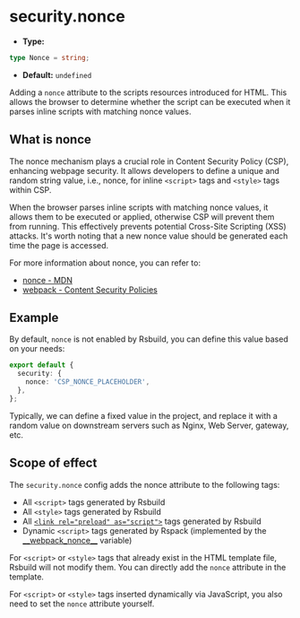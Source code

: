 # security.nonce

- **Type:**

```ts
type Nonce = string;
```

- **Default:** `undefined`

Adding a `nonce` attribute to the scripts resources introduced for HTML. This allows the browser to determine whether the script can be executed when it parses inline scripts with matching nonce values.

## What is nonce

The nonce mechanism plays a crucial role in Content Security Policy (CSP), enhancing webpage security. It allows developers to define a unique and random string value, i.e., nonce, for inline `<script>` tags and `<style>` tags within CSP.

When the browser parses inline scripts with matching nonce values, it allows them to be executed or applied, otherwise CSP will prevent them from running. This effectively prevents potential Cross-Site Scripting (XSS) attacks. It's worth noting that a new nonce value should be generated each time the page is accessed.

For more information about nonce, you can refer to:

- [nonce - MDN](https://developer.mozilla.org/en-US/docs/Web/HTML/Global_attributes/nonce)
- [webpack - Content Security Policies](https://webpack.js.org/guides/csp/)

## Example

By default, `nonce` is not enabled by Rsbuild, you can define this value based on your needs:

```ts title="rsbuild.config.ts"
export default {
  security: {
    nonce: 'CSP_NONCE_PLACEHOLDER',
  },
};
```

Typically, we can define a fixed value in the project, and replace it with a random value on downstream servers such as Nginx, Web Server, gateway, etc.

## Scope of effect

The `security.nonce` config adds the nonce attribute to the following tags:

- All `<script>` tags generated by Rsbuild
- All `<style>` tags generated by Rsbuild
- All [`<link rel="preload" as="script">`](/config/performance/preload) tags generated by Rsbuild
- Dynamic `<script>` tags generated by Rspack (implemented by the [\_\_webpack_nonce\_\_](https://rspack.rs/api/runtime-api/module-variables#__webpack_nonce__) variable)

For `<script>` or `<style>` tags that already exist in the HTML template file, Rsbuild will not modify them. You can directly add the `nonce` attribute in the template.

For `<script>` or `<style>` tags inserted dynamically via JavaScript, you also need to set the `nonce` attribute yourself.
